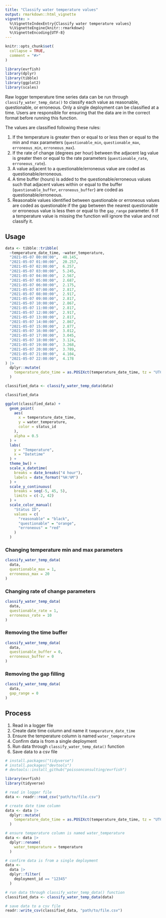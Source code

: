 ```yaml
---
title: "Classify water temperature values"
output: rmarkdown::html_vignette
vignette: >
  %\VignetteIndexEntry{Classify water temperature values}
  %\VignetteEngine{knitr::rmarkdown}
  %\VignetteEncoding{UTF-8}
---
```


```r
knitr::opts_chunk$set(
  collapse = TRUE,
  comment = "#>"
)
```

```r
library(evrfish)
library(dplyr)
library(tibble)
library(ggplot2)
library(scales)
```

Raw logger temperature time series data can be run through `classify_water_temp_data()` to classify each value as reasonable, questionable, or erroneous. 
Only a single deployment can be classified at a time.
Users are responsible for ensuring that the data are in the correct format before running this function.

The values are classified following these rules:

1. If the temperature is greater then or equal to or less then or equal to the min and max parameters (`questionable_min`, `questionable_max`, `erroneous_min`, `erroneous_max`). 
2. If the rate of change (degrees per hour) between the adjacent lag value is greater then or equal to the rate parameters (`questionable_rate`, `erroneous_rate`).
3. A value adjacent to a questionable/erroneous value are coded as questionable/erroneous. 
4. A time buffer (hours) is added to the questionable/erroneous values such that adjacent values within or equal to the buffer (`questionable_buffer`, `erroneous_buffer`) are coded as questionable/erroneous.
5. Reasonable values identified between questionable or erroneous values are coded as questionable if the gap between the nearest questionable or erroneous value is less then or equal to the `gap_range` parameter.
6 If a temperature value is missing the function will ignore the value and not classify it.

## Usage 

```r
data <- tibble::tribble(
  ~temperature_date_time, ~water_temperature,
  "2021-05-07 00:00:00",  40.145,
  "2021-05-07 01:00:00",  20.257,
  "2021-05-07 02:00:00",  6.257,
  "2021-05-07 03:00:00",  5.245,
  "2021-05-07 04:00:00",  2.567,
  "2021-05-07 05:00:00",  2.687,
  "2021-05-07 06:00:00",  2.175,
  "2021-05-07 07:00:00",  2.817,
  "2021-05-07 08:00:00",  2.917,
  "2021-05-07 09:00:00",  2.817,
  "2021-05-07 10:00:00",  2.867,
  "2021-05-07 11:00:00",  2.817,
  "2021-05-07 12:00:00",  2.917,
  "2021-05-07 13:00:00",  2.817,
  "2021-05-07 14:00:00",  2.867,
  "2021-05-07 15:00:00",  2.877,
  "2021-05-07 16:00:00",  3.012,
  "2021-05-07 17:00:00",  3.045,
  "2021-05-07 18:00:00",  3.124,
  "2021-05-07 19:00:00",  3.268,
  "2021-05-07 20:00:00",  3.789,
  "2021-05-07 21:00:00",  4.104,
  "2021-05-07 22:00:00",  4.178
) |>
  dplyr::mutate(
    temperature_date_time = as.POSIXct(temperature_date_time, tz = "UTC")
  )

classified_data <- classify_water_temp_data(data)

classified_data
```

```r
ggplot(classified_data) +
  geom_point(
    aes(
      x = temperature_date_time,
      y = water_temperature,
      color = status_id
    ),
    alpha = 0.5
  ) +
  labs(
    y = "Temperature",
    x = "Datetime"
  ) +
  theme_bw() +
  scale_x_datetime(
    breaks = date_breaks("4 hour"),
    labels = date_format("%H:%M")
  ) +
  scale_y_continuous(
    breaks = seq(-5, 45, 5),
    limits = c(-2, 42)
  ) +
  scale_color_manual(
    "Status ID",
    values = c(
      "reasonable" = "black",
      "questionable" = "orange",
      "erroneous" = "red"
    )
  )
```

### Changing temperature min and max parameters 


```r
classify_water_temp_data(
  data,
  questionable_max = 1,
  erroneous_max = 20
)
```

### Changing rate of change parameters

```r
classify_water_temp_data(
  data,
  questionable_rate = 1,
  erroneous_rate = 10
)
```

### Removing the time buffer

```r
classify_water_temp_data(
  data,
  questionable_buffer = 0,
  erroneous_buffer = 0
)
```

### Removing the gap filling

```r
classify_water_temp_data(
  data,
  gap_range = 0
)
```

## Process

1. Read in a logger file
2. Create date time column and name it `temperature_date_time`
3. Ensure the temperature column is named `water_temperature`
4. Confirm data is from a single deployment
5. Run data through `classify_water_temp_data()` function
6. Save data to a csv file

```r
# install.packages("tidyverse")
# install.packages("devtools")
# devtools::install_github("poissonconsulting/evrfish")

library(evrfish)
library(tidyverse)

# read in logger file
data <- readr::read_csv("path/to/file.csv")

# create date time column
data <- data |>
  dplyr::mutate(
    temperature_date_time = as.POSIXct(temperature_date_time, tz = "UTC")
  )

# ensure temperature column is named water_temperature
data <- data |>
  dplyr::rename(
    water_temperature = temperature
  )

# confirm data is from a single deployment
data <-
  data |>
  dplyr::filter(
    deployment_id == "12345"
  )

# run data through classify_water_temp_data() function
classified_data <- classify_water_temp_data(data)

# save data to a csv file
readr::write_csv(classified_data, "path/to/file.csv")
```
